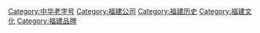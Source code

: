 [[Category:中华老字号|Category:中华老字号]]
[[Category:福建公司|Category:福建公司]]
[[Category:福建历史|Category:福建历史]]
[[Category:福建文化|Category:福建文化]]
[[Category:福建品牌|Category:福建品牌]]